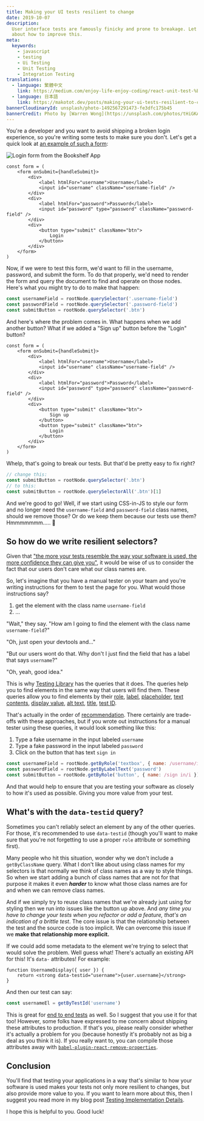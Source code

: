 ```yaml
---
title: Making your UI tests resilient to change
date: 2019-10-07
description:
  User interface tests are famously finicky and prone to breakage. Let's talk
  about how to improve this.
meta:
  keywords:
    - javascript
    - testing
    - Ui Testing
    - Unit Testing
    - Integration Testing
translations:
  - language: 繁體中文
    link: https://medium.com/enjoy-life-enjoy-coding/react-unit-test-%E8%AE%93%E4%BD%A0%E7%9A%84-ui-%E6%B8%AC%E8%A9%A6%E9%81%A9%E6%87%89%E8%AE%8A%E5%8C%96-%E7%BF%BB%E8%AD%AF-b9b2c1c4110f
  - language: 日本語
    link: https://makotot.dev/posts/making-your-ui-tests-resilient-to-change-translation-ja
bannerCloudinaryId: unsplash/photo-1492567291473-fe3dfc175b45
bannerCredit: Photo by [Warren Wong](https://unsplash.com/photos/tHiGKAJxaA8)
---
```


You're a developer and you want to avoid shipping a broken login experience, so
you're writing some tests to make sure you don't. Let's get a quick look at
[an example of such a form](https://github.com/kentcdodds/testing-workshop/blob/1938d6fc2048e55362679905f700f938a3b497c4/client/src/screens/login.js#L50-L82):

![Login form from the Bookshelf App](https://res.cloudinary.com/kentcdodds-com/image/upload/v1625033134/kentcdodds.com/content/blog/making-your-ui-tests-resilient-to-change/login.png)

```tsx
const form = (
	<form onSubmit={handleSubmit}>
		<div>
			<label htmlFor="username">Username</label>
			<input id="username" className="username-field" />
		</div>
		<div>
			<label htmlFor="password">Password</label>
			<input id="password" type="password" className="password-field" />
		</div>
		<div>
			<button type="submit" className="btn">
				Login
			</button>
		</div>
	</form>
)
```

Now, if we were to test this form, we'd want to fill in the username, password,
and submit the form. To do that properly, we'd need to render the form and query
the document to find and operate on those nodes. Here's what you might try to do
to make that happen:

```js
const usernameField = rootNode.querySelector('.username-field')
const passwordField = rootNode.querySelector('.password-field')
const submitButton = rootNode.querySelector('.btn')
```

And here's where the problem comes in. What happens when we add another button?
What if we added a "Sign up" button before the "Login" button?

```tsx lines=12-14
const form = (
	<form onSubmit={handleSubmit}>
		<div>
			<label htmlFor="username">Username</label>
			<input id="username" className="username-field" />
		</div>
		<div>
			<label htmlFor="password">Password</label>
			<input id="password" type="password" className="password-field" />
		</div>
		<div>
			<button type="submit" className="btn">
				Sign up
			</button>
			<button type="submit" className="btn">
				Login
			</button>
		</div>
	</form>
)
```

Whelp, that's going to break our tests. But that'd be pretty easy to fix right?

```js
// change this:
const submitButton = rootNode.querySelector('.btn')
// to this:
const submitButton = rootNode.querySelectorAll('.btn')[1]
```

And we're good to go! Well, if we start using CSS-in-JS to style our form and no
longer need the `username-field` and `password-field` class names, should we
remove those? Or do we keep them because our tests use them? Hmmmmmmm..... 🤔

## So how do we write resilient selectors?

Given that
["the more your tests resemble the way your software is used, the more confidence they can give you"](https://twitter.com/kentcdodds/status/977018512689455106),
it would be wise of us to consider the fact that our users don't care what our
class names are.

So, let's imagine that you have a manual tester on your team and you're writing
instructions for them to test the page for you. What would those instructions
say?

1. get the element with the class name `username-field`
2. ...

"Wait," they say. "How am I going to find the element with the class name
`username-field`?"

"Oh, just open your devtools and..."

"But our users wont do that. Why don't I just find the field that has a label
that says `username`?"

"Oh, yeah, good idea."

This is why [Testing Library](https://testing-library.com) has the queries that
it does. The queries help you to find elements in the same way that users will
find them. These queries allow you to find elements by their
[role](https://testing-library.com/docs/dom-testing-library/api-queries#byrole),
[label](https://testing-library.com/docs/dom-testing-library/api-queries#bylabeltext),
[placeholder](https://testing-library.com/docs/dom-testing-library/api-queries#byplaceholdertext),
[text contents](https://testing-library.com/docs/dom-testing-library/api-queries#bytext),
[display value](https://testing-library.com/docs/dom-testing-library/api-queries#bydisplayvalue),
[alt text](https://testing-library.com/docs/dom-testing-library/api-queries#byalttext),
[title](https://testing-library.com/docs/dom-testing-library/api-queries#bytitle),
[test ID](https://testing-library.com/docs/dom-testing-library/api-queries#bytestid).

That's actually in the order of
[recommendation](https://testing-library.com/docs/guide-which-query). There
certainly are trade-offs with these approaches, but if you wrote out
instructions for a manual tester using these queries, it would look something
like this:

1. Type a fake username in the input labeled `username`
2. Type a fake password in the input labeled `password`
3. Click on the button that has text `sign in`

```js
const usernameField = rootNode.getByRole('textbox', { name: /username/i })
const passwordField = rootNode.getByLabelText('password')
const submitButton = rootNode.getByRole('button', { name: /sign in/i })
```

And that would help to ensure that you are testing your software as closely to
how it's used as possible. Giving you more value from your test.

## What's with the `data-testid` query?

Sometimes you can't reliably select an element by any of the other queries. For
those, it's recommended to use `data-testid` (though you'll want to make sure
that you're not forgetting to use a proper `role` attribute or something first).

Many people who hit this situation, wonder why we don't include a
`getByClassName` query. What I don't like about using class names for my
selectors is that normally we think of class names as a way to style things. So
when we start adding a bunch of class names that are not for that purpose it
makes it even **_harder_** to know what those class names are for and when we
can remove class names.

And if we simply try to reuse class names that we're already just using for
styling then we run into issues like the button up above. And _any time you have
to change your tests when you refactor or add a feature, that's an indication of
a brittle test_. The core issue is that the relationship between the test and
the source code is too implicit. We can overcome this issue if we **make that
relationship more explicit.**

If we could add some metadata to the element we're trying to select that would
solve the problem. Well guess what! There's actually an existing API for this!
It's `data-` attributes! For example:

```tsx
function UsernameDisplay({ user }) {
	return <strong data-testid="username">{user.username}</strong>
}
```

And then our test can say:

```js
const usernameEl = getByTestId('username')
```

This is great for
[end to end tests](https://github.com/kentcdodds/jest-cypress-react-babel-webpack/blob/1c842dff85cd83953e86a6f1a48653b15fb3a4d5/cypress/e2e/register.js#L20)
as well. So I suggest that you use it for that too! However, some folks have
expressed to me concern about shipping these attributes to production. If that's
you, please really consider whether it's actually a problem for you (because
honestly it's probably not as big a deal as you think it is). If you really want
to, you can compile those attributes away with
[`babel-plugin-react-remove-properties`](https://www.npmjs.com/package/babel-plugin-react-remove-properties).

## Conclusion

You'll find that testing your applications in a way that's similar to how your
software is used makes your tests not only more resilient to changes, but also
provide more value to you. If you want to learn more about this, then I suggest
you read more in my blog post
[Testing Implementation Details](/blog/testing-implementation-details).

I hope this is helpful to you. Good luck!

